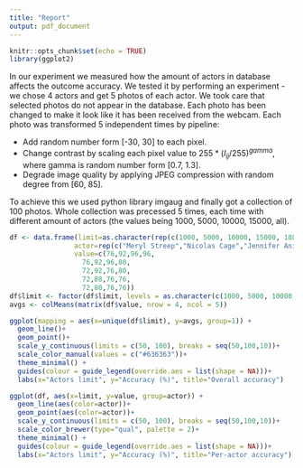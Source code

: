 ```yaml
---
title: "Report"
output: pdf_document
---
```


```r
knitr::opts_chunk$set(echo = TRUE)
library(ggplot2)
```

In our experiment we measured how the amount of actors in database affects the outcome accuracy. We tested it by performing an experiment - we chose 4 actors and get 5 photos of each actor. We took care that selected photos do not appear in the database. Each photo has been changed to make it look like it has been received from the webcam. Each photo was transformed 5 independent times by pipeline:  

* Add random number form [-30, 30] to each pixel.
* Change contrast by scaling each pixel value to $255*(I_{ij}/255)^{gamma}$, where gamma is random number form [0.7, 1.3].
* Degrade image quality by applying JPEG compression with random degree from [60, 85].

To achieve this we used python library imgaug and finally got a collection of 100 photos. Whole collection was precessed 5 times, each time with different amount of actors (the values being 1000, 5000, 10000, 15000, all).


```r
df <- data.frame(limit=as.character(rep(c(1000, 5000, 10000, 15000, 18826),each=4)),
                actor=rep(c("Meryl Streep","Nicolas Cage","Jennifer Aniston","Brad Pitt"), times=5),
                value=c(76,92,96,96,
                  76,92,96,80,
                  72,92,76,80,
                  72,88,76,76,
                  72,80,76,76))
df$limit <- factor(df$limit, levels = as.character(c(1000, 5000, 10000, 15000, 18826)))
avgs <- colMeans(matrix(df$value, nrow = 4, ncol = 5))
```


```r
ggplot(mapping = aes(x=unique(df$limit), y=avgs, group=1)) +
  geom_line()+
  geom_point()+
  scale_y_continuous(limits = c(50, 100), breaks = seq(50,100,10))+
  scale_color_manual(values = c("#636363"))+
  theme_minimal() + 
  guides(colour = guide_legend(override.aes = list(shape = NA)))+
  labs(x="Actors limit", y="Accuracy (%)", title="Overall accuracy")
```

```r
ggplot(df, aes(x=limit, y=value, group=actor)) +
  geom_line(aes(color=actor))+
  geom_point(aes(color=actor))+
  scale_y_continuous(limits = c(50, 100), breaks = seq(50,100,10))+
  scale_color_brewer(type="qual", palette = 2)+
  theme_minimal() + 
  guides(colour = guide_legend(override.aes = list(shape = NA)))+
  labs(x="Actors limit", y="Accuracy (%)", title="Per-actor accuracy")
```
